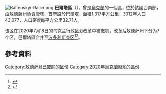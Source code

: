 [[Image:Baltenskyi-Raion.png|thumb]]
'''巴爾塔區'''（{{lang-uk|Балтський район}}），曾是[[烏克蘭|烏克蘭]]的一個區，位於該國西南部，由[[敖德薩州|敖德薩州]]負責管轄，首府設於[[巴爾塔|巴爾塔]]，面積1,317平方公里，2012年人口43,077，人口密度每平方公里32.71人。

该区在2020年7月18日的乌克兰行政区划改革中被撤销，改革后敖德萨州下分为7个区，巴爾塔區合并至[[波多利斯克区_(乌克兰)|波多利斯克区]]<ref>{{Cite news|title=Про утворення та ліквідацію районів. Постанова Верховної Ради України № 807-ІХ.|url=http://www.golos.com.ua/article/333466|access-date=2020-10-03|date=2020-07-18|website=Голос України|language=uk|archive-date=2021-07-09|archive-url=https://web.archive.org/web/20210709121303/http://www.golos.com.ua/article/333466}}</ref><ref name="2020_reform_maps">{{cite web |title=Нові райони: карти + склад |url=https://www.minregion.gov.ua/press/news/novi-rajony-karty-sklad/ |publisher=Міністерство розвитку громад та територій України |language=uk |access-date=2022-05-20 |archive-date=2022-02-25 |archive-url=https://web.archive.org/web/20220225102502/https://www.minregion.gov.ua/press/news/novi-rajony-karty-sklad/ }}</ref>。

==參考資料==
{{Reflist}}

{{Coord|47|56|24|N|29|37|19|E|display=title}}
{{Odessa-geo-stub}}

{{DEFAULTSORT:Балтський район}}
[[Category:敖德萨州已废除的区份|Category:敖德萨州已废除的区份]]
[[Category:2020年烏克蘭廢除的區份|Category:2020年烏克蘭廢除的區份]]